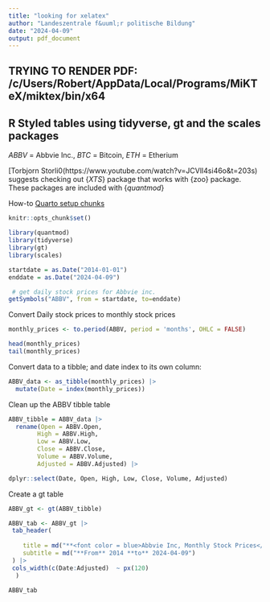 ```yaml
---
title: "looking for xelatex"
author: "Landeszentrale f&uuml;r politische Bildung"
date: "2024-04-09"
output: pdf_document
---
```



## TRYING TO RENDER PDF: /c/Users/Robert/AppData/Local/Programs/MiKTeX/miktex/bin/x64
 
## R Styled tables using tidyverse, gt and the scales packages

*ABBV* = Abbvie Inc., *BTC* = Bitcoin, *ETH* = Etherium

\[Torbjorn Storli0(https://www.youtube.com/watch?v=JCVlI4si46o&t=203s) suggests checking out {*XTS*} package that works with {zoo} package. These packages are included with {*quantmod*}

How-to [Quarto setup chunks](https://rstudio-conf-2022.github.io/get-started-quarto/materials/03-computation-editors.html#/knitropts_chunk-defaults)

```r

knitr::opts_chunk$set()

library(quantmod)
library(tidyverse)
library(gt)
library(scales)

startdate = as.Date("2014-01-01")
enddate = as.Date("2024-04-09")

 # get daily stock prices for Abbvie inc.
getSymbols("ABBV", from = startdate, to=enddate)
```

Convert Daily stock prices to monthly stock prices

```r

monthly_prices <- to.period(ABBV, period = 'months', OHLC = FALSE)

head(monthly_prices)
tail(monthly_prices) 
```

Convert data to a tibble; and date index to its own column:

```r

ABBV_data <- as_tibble(monthly_prices) |>
  mutate(Date = index(monthly_prices))
```

Clean up the ABBV tibble table

```r

ABBV_tibble = ABBV_data |>
  rename(Open = ABBV.Open,
        High = ABBV.High,
        Low = ABBV.Low,
        Close = ABBV.Close,
        Volume = ABBV.Volume,
        Adjusted = ABBV.Adjusted) |>

dplyr::select(Date, Open, High, Low, Close, Volume, Adjusted)
```

Create a gt table

```r

ABBV_gt <- gt(ABBV_tibble) 

ABBV_tab <- ABBV_gt |>
 tab_header(
  
    title = md("**<font color = blue>Abbvie Inc, Monthly Stock Prices</font>**"),
    subtitle = md("**From** 2014 **to** 2024-04-09")
 ) |> 
 cols_width(c(Date:Adjusted)  ~ px(120)
  )

ABBV_tab
```
